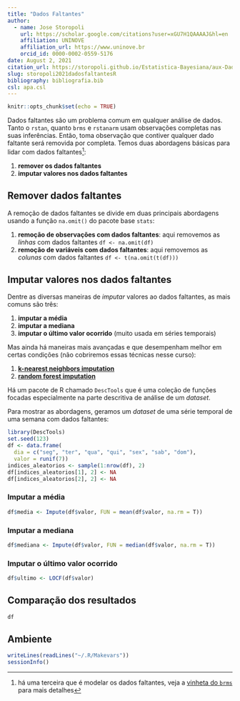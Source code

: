 ```yaml
---
title: "Dados Faltantes"
author:
  - name: Jose Storopoli
    url: https://scholar.google.com/citations?user=xGU7H1QAAAAJ&hl=en
    affiliation: UNINOVE
    affiliation_url: https://www.uninove.br
    orcid_id: 0000-0002-0559-5176
date: August 2, 2021
citation_url: https://storopoli.github.io/Estatistica-Bayesiana/aux-Dados_Faltantes.html
slug: storopoli2021dadosfaltantesR
bibliography: bibliografia.bib
csl: apa.csl
---
```


```r
knitr::opts_chunk$set(echo = TRUE)
```

<link rel="stylesheet" href="https://cdn.rawgit.com/jpswalsh/academicons/master/css/academicons.min.css"/>

Dados faltantes são um problema comum em qualquer análise de dados. Tanto o `rstan`, quanto `brms` e `rstanarm` usam observações completas nas suas inferências. Então, toma observação que contiver qualquer dado faltante será removida por completa. Temos duas abordagens básicas para lidar com dados faltantes^[há uma terceira que é modelar os dados faltantes, veja a [vinheta do `brms`](https://cran.r-project.org/web/packages/brms/vignettes/brms_missings.html) para mais detalhes]:

1. **remover os dados faltantes**
2. **imputar valores nos dados faltantes**

## Remover dados faltantes

A remoção de dados faltantes se divide em duas principais abordagens usando a função `na.omit()` do pacote base `stats`:

1. **remoção de observações com dados faltantes**: aqui removemos as *linhas* com dados faltantes `df <- na.omit(df)`
2. **remoção de variáveis com dados faltantes**: aqui removemos as *colunas* com dados faltantes `df <- t(na.omit(t(df)))`

## Imputar valores nos dados faltantes

Dentre as diversas maneiras de *imputar* valores ao dados faltantes, as mais comuns são três:

1. **imputar a média**
2. **imputar a mediana**
3. **imputar o último valor ocorrido** (muito usada em séries temporais)

Mas ainda há maneiras mais avançadas e que desempenham melhor em certas condições (não cobriremos essas técnicas nesse curso):

1. [**k-nearest neighbors imputation**](https://towardsdatascience.com/the-use-of-knn-for-missing-values-cf33d935c637)
2. [**random forest imputation**](https://link.springer.com/chapter/10.1007/978-3-642-03156-4_6)

Há um pacote de R chamado `DescTools` que é uma coleção de funções focadas especialmente na parte descritiva de análise de um *dataset*.

Para mostrar as abordagens, geramos um *dataset* de uma série temporal de uma semana com dados faltantes:

```r
library(DescTools)
set.seed(123)
df <- data.frame(
  dia = c("seg", "ter", "qua", "qui", "sex", "sab", "dom"),
  valor = runif(7))
indices_aleatorios <- sample(1:nrow(df), 2)
df[indices_aleatorios[1], 2] <- NA
df[indices_aleatorios[2], 2] <- NA
```

### Imputar a média

```r
df$media <- Impute(df$valor, FUN = mean(df$valor, na.rm = T))
```


### Imputar a mediana

```r
df$mediana <- Impute(df$valor, FUN = median(df$valor, na.rm = T))
```

### Imputar o último valor ocorrido

```r
df$ultimo <- LOCF(df$valor)
```


## Comparação dos resultados

```r
df
```

## Ambiente

```r
writeLines(readLines("~/.R/Makevars"))
sessionInfo()
```
